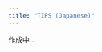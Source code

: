 ```yaml
---
title: "TIPS (Japanese)"
---
```


作成中...


[](当サイトに掲載している内容は，すべて個人の見解・意見に基づくものであり，所属するいかなる組織・団体の公式な立場や意見を代表するものではありません．掲載する情報については，可能な限り正確かつ最新の内容となるよう努めていますが，その正確性・完全性・信頼性等を保証するものではありません．また，当サイトの内容を利用したことによって生じたいかなる損害・不利益についても，当方は一切の責任を負いかねます．本ページのポリシーの内容は，必要に応じて予告なく変更されることがあります．ご理解の上，自己責任にてご利用ください．)
